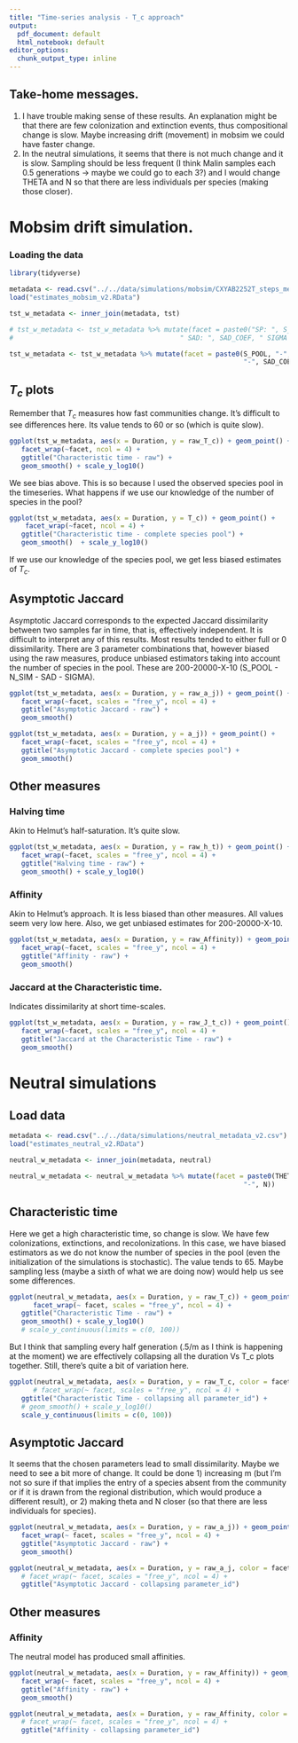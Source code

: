 ```yaml
---
title: "Time-series analysis - T_c approach"
output:
  pdf_document: default
  html_notebook: default
editor_options:
  chunk_output_type: inline
---
```


## Take-home messages.

1. I have trouble making sense of these results. An explanation might be that there are few colonization and extinction events, thus compositional change is slow. Maybe increasing drift (movement) in mobsim we could have faster change. 
2. In the neutral simulations, it seems that there is not much change and it is slow. Sampling should be less frequent (I think Malin samples each 0.5 generations -> maybe we could go to each 3?) and I would change THETA and N so that there are less individuals per species (making those closer). 

<!-- 1. Compositional change is too fast in the simulations.  -->
<!-- 2. Some combinations of parameters are too extreme (20 sp. 20000 individuals, or 200 species 2000 individuals). -->
<!-- 3. If we do not take into account our previous knowledge of the species pool, colonization-extinction rates become biased at small durations and, so, the $T_c$ approach. However, the estimator is asymptotically unbiased and effective, meaning that converges fast to the unbiased estimates (using our knowledge of the species pool). LONG TIME-SERIES ARE LESS BIASED. -->

# Mobsim drift simulation.

### Loading the data

```r

library(tidyverse)

metadata <- read.csv("../../data/simulations/mobsim/CXYAB2252T_steps_metadata.csv")
load("estimates_mobsim_v2.RData")

tst_w_metadata <- inner_join(metadata, tst)

# tst_w_metadata <- tst_w_metadata %>% mutate(facet = paste0("SP: ", S_POOL, " N: ", N_SIM,
#                                          " SAD: ", SAD_COEF, " SIGMA : ", SIGMA))

tst_w_metadata <- tst_w_metadata %>% mutate(facet = paste0(S_POOL, "-", N_SIM,
                                                           "-", SAD_COEF, "-", SIGMA))
```

 \newpage
 
## $T_c$ plots

Remember that $T_c$ measures how fast communities change. It's difficult to see differences here. Its value tends to 60 or so (which is quite slow).


```r
ggplot(tst_w_metadata, aes(x = Duration, y = raw_T_c)) + geom_point() +
   facet_wrap(~facet, ncol = 4) +
   ggtitle("Characteristic time - raw") +
   geom_smooth() + scale_y_log10()
```

We see bias above. This is so because I used the observed species pool in the timeseries. What happens if we use our knowledge of the number of species in the pool?

```r
ggplot(tst_w_metadata, aes(x = Duration, y = T_c)) + geom_point() +
    facet_wrap(~facet, ncol = 4) +
   ggtitle("Characteristic time - complete species pool") +
   geom_smooth()  + scale_y_log10() 
```
If we use our knowledge of the species pool, we get less biased estimates of $T_c$. 

\newpage

## Asymptotic Jaccard

Asymptotic Jaccard corresponds to the expected Jaccard dissimilarity between two samples far in time, that is, effectively independent. It is difficult to interpret any of this results. Most results tended to either full or 0 dissimilarity. There are 3 parameter combinations that, however biased using the raw measures, produce unbiased estimators taking into account the number of species in the pool. These are 200-20000-X-10 (S_POOL - N_SIM - SAD - SIGMA).

```r
ggplot(tst_w_metadata, aes(x = Duration, y = raw_a_j)) + geom_point() +
   facet_wrap(~facet, scales = "free_y", ncol = 4) +
   ggtitle("Asymptotic Jaccard - raw") +
   geom_smooth()
```


```r
ggplot(tst_w_metadata, aes(x = Duration, y = a_j)) + geom_point() +
   facet_wrap(~facet, scales = "free_y", ncol = 4) +
   ggtitle("Asymptotic Jaccard - complete species pool") +
   geom_smooth()
```

\newpage

## Other measures

### Halving time
Akin to Helmut's half-saturation. It's quite slow.

```r
ggplot(tst_w_metadata, aes(x = Duration, y = raw_h_t)) + geom_point() +
   facet_wrap(~facet, scales = "free_y", ncol = 4) +
   ggtitle("Halving time - raw") +
   geom_smooth() + scale_y_log10()
```

\newpage

### Affinity
Akin to Helmut's approach. It is less biased than other measures. All values seem very low here. Also, we get unbiased estimates for 200-20000-X-10.

```r
ggplot(tst_w_metadata, aes(x = Duration, y = raw_Affinity)) + geom_point() +
   facet_wrap(~facet, scales = "free_y", ncol = 4) +
   ggtitle("Affinity - raw") +
   geom_smooth()
```

\newpage

### Jaccard at the Characteristic time.
Indicates dissimilarity at short time-scales.

```r
ggplot(tst_w_metadata, aes(x = Duration, y = raw_J_t_c)) + geom_point() +
   facet_wrap(~facet, scales = "free_y", ncol = 4) +
   ggtitle("Jaccard at the Characteristic Time - raw") +
   geom_smooth()
```
\newpage

# Neutral simulations

## Load data

```r
metadata <- read.csv("../../data/simulations/neutral_metadata_v2.csv")
load("estimates_neutral_v2.RData")

neutral_w_metadata <- inner_join(metadata, neutral)

neutral_w_metadata <- neutral_w_metadata %>% mutate(facet = paste0(THETA, "-", M,
                                                           "-", N))
```

## Characteristic time

Here we get a high characteristic time, so change is slow. We have few colonizations, extinctions, and recolonizations. In this case, we have biased estimators as we do not know the number of species in the pool (even the initialization of the simulations is stochastic). The value tends to 65. Maybe sampling less (maybe a sixth of what we are doing now) would help us see some differences. 

```r
ggplot(neutral_w_metadata, aes(x = Duration, y = raw_T_c)) + geom_point() +
      facet_wrap(~ facet, scales = "free_y", ncol = 4) +
   ggtitle("Characteristic Time - raw") +
   geom_smooth() + scale_y_log10()
   # scale_y_continuous(limits = c(0, 100))
```


But I think that sampling every half generation (.5/m as I think is happening at the moment) we are effectively collapsing all the duration Vs T_c plots together. Still, there's quite a bit of variation here.

```r
ggplot(neutral_w_metadata, aes(x = Duration, y = raw_T_c, color = facet)) + geom_point() +
      # facet_wrap(~ facet, scales = "free_y", ncol = 4) +
   ggtitle("Characteristic Time - collapsing all parameter_id") +
   # geom_smooth() + scale_y_log10()
   scale_y_continuous(limits = c(0, 100))
```
\newpage

## Asymptotic Jaccard

It seems that the chosen parameters lead to small dissimilarity. Maybe we need to see a bit more of change. It could be done 1) increasing m (but I'm not so sure if that implies the entry of a species absent from the community or if it is drawn from the regional distribution, which would produce a different result), or 2) making theta and N closer (so that there are less individuals for species).

```r
ggplot(neutral_w_metadata, aes(x = Duration, y = raw_a_j)) + geom_point() +
   facet_wrap(~ facet, scales = "free_y", ncol = 4) +
   ggtitle("Asymptotic Jaccard - raw") +
   geom_smooth()
```


```r
ggplot(neutral_w_metadata, aes(x = Duration, y = raw_a_j, color = facet)) + geom_point() +
   # facet_wrap(~ facet, scales = "free_y", ncol = 4) +
   ggtitle("Asymptotic Jaccard - collapsing parameter_id") 
```

\newpage

## Other measures

### Affinity

The neutral model has produced small affinities. 

```r
ggplot(neutral_w_metadata, aes(x = Duration, y = raw_Affinity)) + geom_point() +
   facet_wrap(~ facet, scales = "free_y", ncol = 4) +
   ggtitle("Affinity - raw") +
   geom_smooth()
```


```r
ggplot(neutral_w_metadata, aes(x = Duration, y = raw_Affinity, color = facet)) + geom_point() +
   # facet_wrap(~ facet, scales = "free_y", ncol = 4) +
   ggtitle("Affinity - collapsing parameter_id") 
```


<!-- Add a new chunk by clicking the *Insert Chunk* button on the toolbar or by pressing *Ctrl+Alt+I*. -->

<!-- When you save the notebook, an HTML file containing the code and output will be saved alongside it (click the *Preview* button or press *Ctrl+Shift+K* to preview the HTML file). -->

<!-- The preview shows you a rendered HTML copy of the contents of the editor. Consequently, unlike *Knit*, *Preview* does not run any R code chunks. Instead, the output of the chunk when it was last run in the editor is displayed. -->
